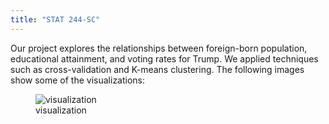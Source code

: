 ```yaml
---
title: "STAT 244-SC"
---
```


Our project explores the relationships between foreign-born population, educational attainment, and voting rates for Trump. We applied techniques such as cross-validation and K-means clustering. The following images show some of the visualizations:

![visualization](images/plot2.jpeg)


